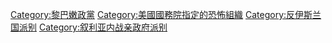 {{Commonscat|Hezbollah}}

[[Category:黎巴嫩政黨|Category:黎巴嫩政黨]]
[[Category:美國國務院指定的恐怖組織|Category:美國國務院指定的恐怖組織]]
[[Category:反伊斯兰国派别|Category:反伊斯兰国派别]]
[[Category:叙利亚内战亲政府派别|Category:叙利亚内战亲政府派别]]